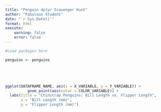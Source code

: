 ```yaml
---
title: "Penguin dplyr Scavenger Hunt"
author: "Fabulous Student"
date: "`r Sys.Date()`"
format: html
execute:
    warning: false
    error: false
---
```


<!-- 1. Add all your names to the Author YAML block above. -->
<!-- NOTE: After you complete each cell, run it! (Run cell play button near upper left of each cell.). -->

<!-- 2. Now, also in the setup chunk below, please load {palmerpenguins} and {tidyverse} pkgs. -->
<!-- NOTE: You will likely need to first install {palmerpenguins} in your console (if you don't have it installed). To do this, it is `install.packages("palmerpenguins")`. After installed, then you should be able to load it in your "packages" code cell below.-->

```r
#Load packages here
```

<!-- 3. Now, run the code cell above using the "Run Cell" play button in the upper left. -->

<!-- 4. Run the code cell below to assign the penguins data set in {palmerpenguins} to an object called `penguins`. -->

```r
penguins <- penguins
```

<!-- 5. Now, let's look at the first few entries in the penguins dataset to see what we're working with. Use `head()` to look at the first 5 rows. -->

```r

```

<!-- 6. For this exercise, we are only interested in the "Chinstrap" species of dolphin. Use a base R pipe and filter to isolate only the Chinstrap penguin data. Assign this new subset to object "chinstrap". -->

```r

```

<!-- 7. Now that we only have the Chinstrap data, we can further reduce the size of the data set we are working with. Use `select()` to keep only the following variables: species, bill_length_mm, flipper_length_mm, and sex. Again, assign it to chinstrap. Yes! We're overwriting the object because we aren't going to use the other variables in the rest of this exercise.-->

```r

```

<!-- 8. Although it's useful that the variable names give the units, that doesn't look nice in a graph. There will be other ways to label our units. Use `rename()` to change `bill_length_mm` to `bill_length` and `flipper_length_mm` to `flipper_length`. Assign it to "chinstrap"-->

```r

```

<!-- 9. Now we are ready to plot! Using the ggplot code below, feed the code:
a. the name of the dataframe/dataset (likely chinstrap),
b. x variable (bill_length),
c. y variable (flipper_length),
d. and tell it to set the color to sex. -->

```r
ggplot(DATAFRAME_NAME, aes(x = X_VARIABLE, y = Y_VARIABLE)) +
          geom_point(aes(color = COLOR_VARIABLE)) +
  labs(title = "Chinstrap Penguins: Bill Length vs. Flipper Length",
       x = "Bill Length (mm)",
       y = "Flipper Length (mm)")
```

<!-- 10. Run the code cell above using the "Run Cell" play button in the upper left. Your first ggplotvisualization!-->

<!-- Render/preview your document and submit the resulting .html file to the in-class assignment in Canvas. Great job! -->